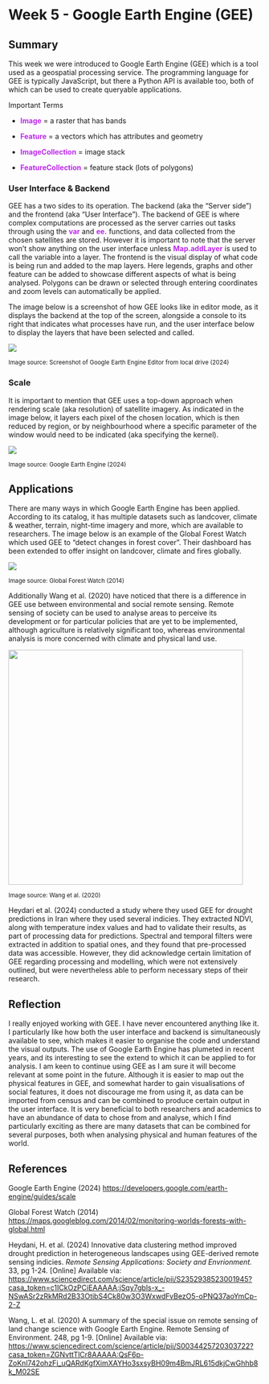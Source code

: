 # Week 5 - Google Earth Engine (GEE)

## Summary

This week we were introduced to Google Earth Engine (GEE) which is a tool used as a geospatial processing service. The programming language for GEE is typically JavaScript, but there a Python API is available too, both of which can be used to create queryable applications.

Important Terms

-   [**Image**]{style="color: #BE29EC"} = a raster that has bands

-   [**Feature**]{style="color: #BE29EC"} = a vectors which has attributes and geometry

-   [**ImageCollection**]{style="color: #BE29EC"} = image stack

-   [**FeatureCollection**]{style="color: #BE29EC"} = feature stack (lots of polygons)

### User Interface & Backend

GEE has a two sides to its operation. The backend (aka the "Server side") and the frontend (aka "User Interface"). The backend of GEE is where complex computations are processed as the server carries out tasks through using the [**var**]{style="color: #BE29EC"} and [**ee.**]{style="color: #BE29EC"} functions, and data collected from the chosen satellites are stored. However it is important to note that the server won't show anything on the user interface unless [**Map.addLayer**]{style="color: #BE29EC"} is used to call the variable into a layer. The frontend is the visual display of what code is being run and added to the map layers. Here legends, graphs and other feature can be added to showcase different aspects of what is being analysed. Polygons can be drawn or selected through entering coordinates and zoom levels can automatically be applied.

The image below is a screenshot of how GEE looks like in editor mode, as it displays the backend at the top of the screen, alongside a console to its right that indicates what processes have run, and the user interface below to display the layers that have been selected and called.

![](images/41C27C4A-3979-4307-827D-18ECDE4FC555_1_201_a.jpeg){fig-align="center"}

~Image source: Screenshot of Google Earth Engine Editor from local drive (2024)~

### Scale

It is important to mention that GEE uses a top-down approach when rendering scale (aka resolution) of satellite imagery. As indicated in the image below, it layers each pixel of the chosen location, which is then reduced by region, or by neighbourhood where a specific parameter of the window would need to be indicated (aka specifying the kernel).

![](https://developers.google.com/static/earth-engine/images/Pyramids.png){fig-align="center"}

~Image source: Google Earth Engine (2024)~

## Applications

There are many ways in which Google Earth Engine has been applied. According to its catalog, it has multiple datasets such as landcover, climate & weather, terrain, night-time imagery and more, which are available to researchers. The image below is an example of the Global Forest Watch which used GEE to "detect changes in forest cover". Their dashboard has been extended to offer insight on landcover, climate and fires globally.

![](https://blogger.googleusercontent.com/img/b/R29vZ2xl/AVvXsEhi4z8TfSTUmzFegdCj-7qPCa271D_vjk4Mpby2UBAhTjvUORNNweHyWCoz07YR4DZUzsVVvM6yh2LrXyBIIQl7WAQTLpmbCcbaWTZnwOivTHAzBlQSBidsBtwgppAVgQVUiDe_pyDMTKut/s1600/US+Forest+Region.png){fig-align="center"}

~Image source: Global Forest Watch (2014)~

Additionally Wang et al. (2020) have noticed that there is a difference in GEE use between environmental and social remote sensing. Remote sensing of society can be used to analyse areas to perceive its development or for particular policies that are yet to be implemented, although agriculture is relatively significant too, whereas environmental analysis is more concerned with climate and physical land use.

![](images/58F29F08-B5EC-46C9-A4A0-8562581392D6_1_201_a.jpeg){fig-align="center" width="467"}

~Image source: Wang et al. (2020)~

Heydari et al. (2024) conducted a study where they used GEE for drought predictions in Iran where they used several indicies. They extracted NDVI, along with temperature index values and had to validate their results, as part of processing data for predictions. Spectral and temporal filters were extracted in addition to spatial ones, and they found that pre-processed data was accessible. However, they did acknowledge certain limitation of GEE regarding processing and modelling, which were not extensively outlined, but were nevertheless able to perform necessary steps of their research.

## Reflection

I really enjoyed working with GEE. I have never encountered anything like it. I particularly like how both the user interface and backend is simultaneously available to see, which makes it easier to organise the code and understand the visual outputs. The use of Google Earth Engine has plumeted in recent years, and its interesting to see the extend to which it can be applied to for analysis. I am keen to continue using GEE as I am sure it will become relevant at some point in the future. Although it is easier to map out the physical features in GEE, and somewhat harder to gain visualisations of social features, it does not discourage me from using it, as data can be imported from census and can be combined to produce certain output in the user interface. It is very beneficial to both researchers and academics to have an abundance of data to chose from and analyse, which I find particularly exciting as there are many datasets that can be combined for several purposes, both when analysing physical and human features of the world.

## References

Google Earth Engine (2024) <https://developers.google.com/earth-engine/guides/scale>

Global Forest Watch (2014) <https://maps.googleblog.com/2014/02/monitoring-worlds-forests-with-global.html>

Heydani, H. et al. (2024) Innovative data clustering method improved drought prediction in heterogeneous landscapes using GEE-derived remote sensing indicies. *Remote Sensing Applications: Society and Envrionment.* 33, pg 1-24. \[Online\] Available via: <https://www.sciencedirect.com/science/article/pii/S2352938523001945?casa_token=c1ICkOzPCiEAAAAA:jSqy7gbls-x_-NSwASr2zRkMRd2B33OtibS4Ck80w3O3WxwdFvBezO5-oPNQ37aoYmCp-2-Z>

Wang, L. et al. (2020) A summary of the special issue on remote sensing of land change science with Google Earth Engine. Remote Sensing of Environment. 248, pg 1-9. \[Online\] Available via: <https://www.sciencedirect.com/science/article/pii/S0034425720303722?casa_token=ZGNvttTlCr8AAAAA:QsF6p-ZoKnl742ohzFi_uQARdKgfXimXAYHo3sxsyBH09m4BmJRL615dkjCwGhhb8k_M02SE>
